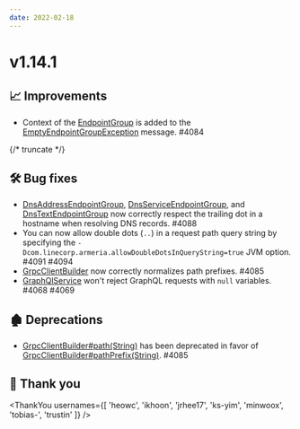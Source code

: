 ```yaml
---
date: 2022-02-18
---
```


# v1.14.1

## 📈 Improvements

- Context of the [EndpointGroup](type) is added to the [EmptyEndpointGroupException](type) message. #4084

{/* truncate */}

## 🛠️ Bug fixes

- [DnsAddressEndpointGroup](type), [DnsServiceEndpointGroup](type), and [DnsTextEndpointGroup](type)
  now correctly respect the trailing dot in a hostname when resolving DNS records. #4088
- You can now allow double dots (`..`) in a request path query string by specifying the
  `-Dcom.linecorp.armeria.allowDoubleDotsInQueryString=true` JVM option. #4091 #4094
- [GrpcClientBuilder](type) now correctly normalizes path prefixes. #4085
- [GraphQlService](type) won't reject GraphQL requests with `null` variables. #4068 #4069

## 🏚️ Deprecations

- [GrpcClientBuilder#path(String)](type) has been deprecated in favor of [GrpcClientBuilder#pathPrefix(String)](type). #4085

## 🙇 Thank you

<ThankYou usernames={[
  'heowc',
  'ikhoon',
  'jrhee17',
  'ks-yim',
  'minwoox',
  'tobias-',
  'trustin'
]} />
